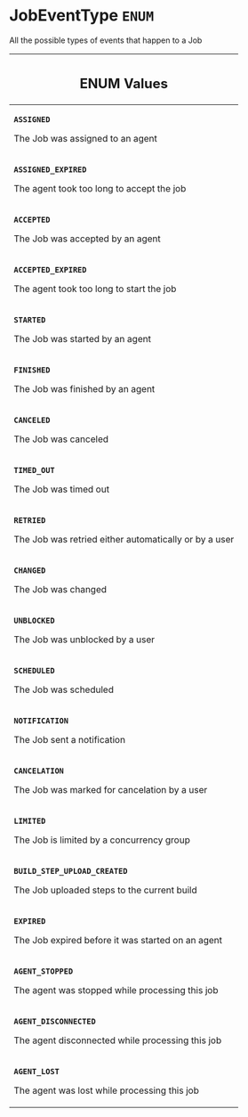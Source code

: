 <!--
  _____   ____    _   _  ____ _______   ______ _____ _____ _______
  |  __  / __   |  | |/ __ __   __| |  ____|  __ _   _|__   __|
  | |  | | |  | | |  | | |  | | | |    | |__  | |  | || |    | |
  | |  | | |  | | | . ` | |  | | | |    |  __| | |  | || |    | |
  | |__| | |__| | | |  | |__| | | |    | |____| |__| || |_   | |
  |_____/ ____/  |_| _|____/  |_|    |______|_____/_____|  |_|
  This file is auto-generated by script/generate_graphql_api_content.sh,
  please build the schema.json by running `rails api:graph:export`
  with https://github.com/buildkite/buildkite/,
  replace the content in data/graphql_data_schema.json
  and run the generation script `./scripts/generate-graphql-api-content.sh`.
-->
<!-- vale off -->
<h1 class="has-pills" data-algolia-exclude>
  JobEventType
  <span class="pill pill--enum pill--normal-case pill--large"><code>ENUM</code></span>
</h1>
<!-- vale on -->

<p>All the possible types of events that happen to a Job</p>

<table class="responsive-table responsive-table--single-column-rows">
  <thead>
    <th>
      <h2 data-algolia-exclude>ENUM Values</h2>
    </th>
  </thead>
  <tbody>
    <tr>
      <td>
        <p>
          <strong>
            <code>ASSIGNED</code>
          </strong>
        </p>
        <p>The Job was assigned to an agent</p>
      </td>
    </tr>
    <tr>
      <td>
        <p>
          <strong>
            <code>ASSIGNED_EXPIRED</code>
          </strong>
        </p>
        <p>The agent took too long to accept the job</p>
      </td>
    </tr>
    <tr>
      <td>
        <p>
          <strong>
            <code>ACCEPTED</code>
          </strong>
        </p>
        <p>The Job was accepted by an agent</p>
      </td>
    </tr>
    <tr>
      <td>
        <p>
          <strong>
            <code>ACCEPTED_EXPIRED</code>
          </strong>
        </p>
        <p>The agent took too long to start the job</p>
      </td>
    </tr>
    <tr>
      <td>
        <p>
          <strong>
            <code>STARTED</code>
          </strong>
        </p>
        <p>The Job was started by an agent</p>
      </td>
    </tr>
    <tr>
      <td>
        <p>
          <strong>
            <code>FINISHED</code>
          </strong>
        </p>
        <p>The Job was finished by an agent</p>
      </td>
    </tr>
    <tr>
      <td>
        <p>
          <strong>
            <code>CANCELED</code>
          </strong>
        </p>
        <p>The Job was canceled</p>
      </td>
    </tr>
    <tr>
      <td>
        <p>
          <strong>
            <code>TIMED_OUT</code>
          </strong>
        </p>
        <p>The Job was timed out</p>
      </td>
    </tr>
    <tr>
      <td>
        <p>
          <strong>
            <code>RETRIED</code>
          </strong>
        </p>
        <p>The Job was retried either automatically or by a user</p>
      </td>
    </tr>
    <tr>
      <td>
        <p>
          <strong>
            <code>CHANGED</code>
          </strong>
        </p>
        <p>The Job was changed</p>
      </td>
    </tr>
    <tr>
      <td>
        <p>
          <strong>
            <code>UNBLOCKED</code>
          </strong>
        </p>
        <p>The Job was unblocked by a user</p>
      </td>
    </tr>
    <tr>
      <td>
        <p>
          <strong>
            <code>SCHEDULED</code>
          </strong>
        </p>
        <p>The Job was scheduled</p>
      </td>
    </tr>
    <tr>
      <td>
        <p>
          <strong>
            <code>NOTIFICATION</code>
          </strong>
        </p>
        <p>The Job sent a notification</p>
      </td>
    </tr>
    <tr>
      <td>
        <p>
          <strong>
            <code>CANCELATION</code>
          </strong>
        </p>
        <p>The Job was marked for cancelation by a user</p>
      </td>
    </tr>
    <tr>
      <td>
        <p>
          <strong>
            <code>LIMITED</code>
          </strong>
        </p>
        <p>The Job is limited by a concurrency group</p>
      </td>
    </tr>
    <tr>
      <td>
        <p>
          <strong>
            <code>BUILD_STEP_UPLOAD_CREATED</code>
          </strong>
        </p>
        <p>The Job uploaded steps to the current build</p>
      </td>
    </tr>
    <tr>
      <td>
        <p>
          <strong>
            <code>EXPIRED</code>
          </strong>
        </p>
        <p>The Job expired before it was started on an agent</p>
      </td>
    </tr>
    <tr>
      <td>
        <p>
          <strong>
            <code>AGENT_STOPPED</code>
          </strong>
        </p>
        <p>The agent was stopped while processing this job</p>
      </td>
    </tr>
    <tr>
      <td>
        <p>
          <strong>
            <code>AGENT_DISCONNECTED</code>
          </strong>
        </p>
        <p>The agent disconnected while processing this job</p>
      </td>
    </tr>
    <tr>
      <td>
        <p>
          <strong>
            <code>AGENT_LOST</code>
          </strong>
        </p>
        <p>The agent was lost while processing this job</p>
      </td>
    </tr>
  </tbody>
</table>
